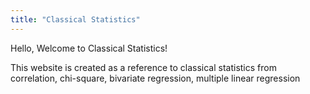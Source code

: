 ```yaml
---
title: "Classical Statistics"
---
```


Hello, Welcome to Classical Statistics!

This website is created as a reference to classical statistics from correlation, chi-square, bivariate regression, multiple linear regression

